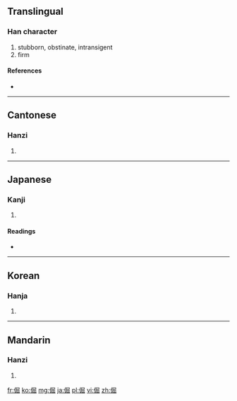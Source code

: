 ==Translingual==

===Han character===
{{Han char|rn=9|rad=人|as=08|sn=10|four=2727<sub>2</sub>|canj=人尸山山 (OSUU)}}

# stubborn, obstinate, intransigent
# firm

====References====
* {{Han ref|kx=0107.290|dkj=00769|dj=0229.090|hdz=10185.040|uh=5014|ud=20500|bh=ADCF|bd=44495}}

----

==Cantonese==

===Hanzi===
{{yue-hanzi|jyut=|y=gwat6}}

# {{defn|Cantonese|sort=人08}}

----

==Japanese==

===Kanji===
{{ja-kanji|grade=|rs=人08}}

# {{defn|Japanese|sort=人08}}

====Readings====
* {{ja-readings|on=[[くつ]] (kutsu)|kun=[[つよい]] (tsuyoi)}}

----

==Korean==

===Hanja===
{{ko-hanja|hangeul=굴|rv=gul|mr=kul}}

# {{defn|Korean|sort=人08}}

----

==Mandarin==

===Hanzi===
{{cmn-hanzi|pin=[[jué]] ([[jue2]])|wg=chüeh<sup>2</sup>}}

# {{defn|Mandarin|sort=人08}}

[[fr:倔]]
[[ko:倔]]
[[mg:倔]]
[[ja:倔]]
[[pl:倔]]
[[vi:倔]]
[[zh:倔]]